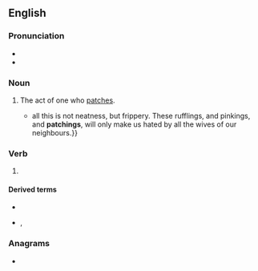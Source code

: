 ==English==

===Pronunciation===
* {{IPA|en|/ˈpæ.t͡ʃɪŋ/}}
* {{hyphenation|en|patch|ing}}

===Noun===
{{en-noun}}

# The act of one who [[patch#verb|patch]]es.
#* {{quote-book|en|year=1766|author=Oliver Goldsmith|title=The Vicar of Wakefield|passage={{...}} all this is not neatness, but frippery. These rufflings, and pinkings, and '''patchings''', will only make us hated by all the wives of our neighbours.}}

===Verb===
{{head|en|verb form}}

# {{present participle of|en|patch|nocat=1}}

====Derived terms====
* {{l|en|monkey-patching}}
* {{l|en|patching up}}, {{l|en|patching-up}}

===Anagrams===
* {{anagrams|en|a=acghinpt|nightcap}}